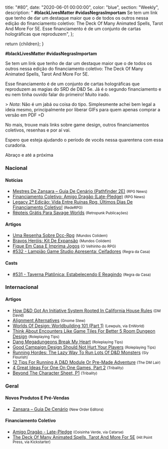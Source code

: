 
  title: "#80",
  date: "2020-06-01 00:00:00",
  color: "blue",
  section: "Weekly",
  description:
    "    **#blackLivesMatter #vidasNegrasImportam**    Se tem um link que tenho de dar um destaque maior que o de todos os outros nessa edição do financiamento coletivo: The Deck Of Many Animated Spells, Tarot And More For 5E.    Esse financiamento é de um conjunto de cartas holográficas que reproduzem",
};

  return <InternalLayout meta={meta}>{children}</InternalLayout>;
}

**#blackLivesMatter #vidasNegrasImportam**

Se tem um link que tenho de dar um destaque maior que o de todos os outros nessa edição do financiamento coletivo: The Deck Of Many Animated Spells, Tarot And More For 5E.

Esse financiamento é de um conjunto de cartas holográficas que reproduzem as magias do SRD de D&amp;D 5e. Já é o segundo financiamento e eu nem tinha ouvido falar do primeiro! Muito irado.

&gt; _Nota_: Não é um jabá ou coisa do tipo. Simplesmente achei bem legal a ideia mesmo, principalmente por liberar GIFs para quem apenas comprar a versão em PDF =D

No mais, trouxe mais links sobre game design, outros financiamentos coletivos, resenhas e por aí vai.

Espero que esteja ajudando o período de vocês nessa quarentena com essa curadoria.

Abraço e até a próxima

### Nacional

#### Notícias

- [Mestres De Zansara – Guia De Cenário (Pathfinder 2E)] <small>(RPG News)</small>
- [Financiamento Coletivo: Amigo Dragão (Late-Pledge)] <small>(RPG News)</small>
- [Legacy 2ª Edição: Vida Entre Ruínas Rpg, Últimos Dias De Financiamento Coletivo!] <small>(RedeRPG)</small>
- [Répteis Grátis Para Savage Worlds] <small>(Retropunk Publicações)</small>

#### Artigos

- [Uma Resenha Sobre Dcc-Rpg] <small>(Mundos Colidem)</small>
- [Bravos Heróis: Kit De Expansão] <small>(Mundos Colidem)</small>
- [Fique Em Casa E Imprima Jogos] <small>(O Velhinho do RPG)</small>
- [#532 - Lampião Game Studio Apresenta: Ceifadores] <small>(Regra da Casa)</small>

#### Casts

- [#531 - Taverna Platônica: Estabelecendo E Reagindo] <small>(Regra da Casa)</small>

### Internacional

#### Artigos

- [How D&amp;D Got An Initiative System Rooted In California House Rules] <small>(DM David)</small>
- [Alignment Alternatives] <small>(Gnome Stew)</small>
- [Worlds Of Design: Worldbuilding 101 (Part 1)] <small>(Lewpuls, via EnWorld)</small>
- [Think About Encounters Like Game Tiles For Better 5 Room Dungeon Design] <small>(Roleplaying Tips)</small>
- [Dang Megadungeons Break My Heart] <small>(Roleplaying Tips)</small>
- [Good Campaign Design Should Not Hurt Your Players] <small>(Roleplaying Tips)</small>
- [Running Hordes: The Lazy Way To Run Lots Of D&amp;D Monsters] <small>(Sly Flourish)</small>
- [12 Tips For Running A D&amp;D Module Or Pre-Made Adventure] <small>(The DM Lair)</small>
- [4 Great Ideas For One On One Games, Part 2] <small>(Tribality)</small>
- [Beyond The Character Sheet, P1] <small>(Tribality)</small>

### Geral

#### Novos Produtos E Pré-Vendas

- [Zansara – Guia De Cenário] <small>(New Order Editora)</small>

#### Financiamento Coletivo

- [Amigo Dragão - Late-Pledge] <small>(Coisinha Verde, via Catarse)</small>
- [The Deck Of Many Animated Spells, Tarot And More For 5E] <small>(Hit Point Press, via Kickstarter)</small>

[the deck of many animated spells, tarot and more for 5e]: https://www.kickstarter.com/projects/hitpointpress/the-deck-of-many-animated-spells-tarot-and-more-for-5e
[alignment alternatives]: https://gnomestew.com/alignment-alternatives/
[beyond the character sheet, p1]: https://www.tribality.com/2020/05/25/beyond-the-character-sheet-p1/
[dang megadungeons break my heart]: https://www.roleplayingtips.com/adventure-building/dang-megadungeons-break-my-heart/https://www.roleplayingtips.com/adventure-building/dang-megadungeons-break-my-heart/
[how d&amp;d got an initiative system rooted in california house rules]: https://dmdavid.com/tag/every-version-of-dd-has-initiative-but-no-rule-changed-as-much/
[12 tips for running a d&amp;d module or pre-made adventure]: https://www.thedmlair.com/2020/05/26/12-tips-for-running-a-dd-module-or-pre-made-adventure/
[running hordes: the lazy way to run lots of d&amp;d monsters]: https://slyflourish.com/running_hordes.html
[financiamento coletivo: amigo dragão (late-pledge)]: https://newsrpg.wordpress.com/2020/05/26/financiamento-coletivo-amigo-dragao-late-pledge/
[amigo dragão - late-pledge]: https://www.catarse.me/pt/amigo_dragao
[#531 - taverna platônica: estabelecendo e reagindo]: https://regradacasa.podbean.com/e/531-taverna-platonica-estabelecendo-e-reagindo/
[good campaign design should not hurt your players]: https://www.roleplayingtips.com/adventure-building-campaigns/good-campaign-design-should-not-hurt-your-players/
[bravos heróis: kit de expansão]: https://www.mundoscolidem.com.br/bravos-herois-kit-de-expansao/
[4 great ideas for one on one games, part 2]: https://www.tribality.com/2020/05/27/4-great-ideas-for-one-on-one-games-part-2/
[#532 - lampião game studio apresenta: ceifadores]: https://regradacasa.podbean.com/e/532-lampiao-game-studio-apresenta-ceifadores/
[legacy 2ª edição: vida entre ruínas rpg, últimos dias de financiamento coletivo!]: https://www.rederpg.com.br/2020/05/27/legacy-2a-edicao-vida-entre-ruinas-rpg-ultimos-dias-de-financiamento-coletivo/
[uma resenha sobre dcc-rpg]: https://www.mundoscolidem.com.br/resenha-dcc-rpg/
[think about encounters like game tiles for better 5 room dungeon design]: https://www.roleplayingtips.com/adventure-building-campaigns/think-about-encounters-like-game-tiles-for-better-5-room-dungeon-design/
[mestres de zansara – guia de cenário (pathfinder 2e)]: https://newsrpg.wordpress.com/2020/05/28/mestres-de-zansara-guia-de-cenario-pathfinder-2e/
[zansara – guia de cenário]: https://newordereditora.com.br/loja/rpg/zansara/zansara-guia-de-cenario/https://newordereditora.com.br/loja/rpg/zansara/zansara-guia-de-cenario/
[répteis grátis para savage worlds]: https://retropunk.com.br/editora/repteis-gratis-para-savage-worlds/
[worlds of design: worldbuilding 101 (part 1)]: https://www.enworld.org/threads/worlds-of-design-worldbuilding-101-part-1.672167/
[fique em casa e imprima jogos]: https://ovelhinhodorpg.wordpress.com/2020/05/30/fique-em-casa-e-imprima-jogos/
